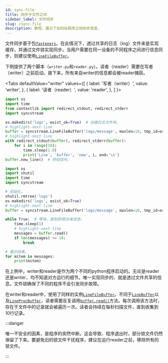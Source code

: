 ```yaml
---
id: sync-file
title: 同步于文件之间
sidebar_label: 文件同步
slug: /sync-file
description: 教程，展示了如何在程序之间同步信息。
---
```




文件同步基于包[`fasteners`<IconExternalLink/>][pypi-fasteners]。在此情况下，透过共享的日志（log）文件来是实现缓存，并通过文件锁实现同步。当用户需要在同一设备的不同程序之间进行信息同步，则建议使用[`LineFileBuffer`](../apis/file/LineFileBuffer.mdx)。

下例提供了两个脚本（`writer.py`和`reader.py`）。读者（reader）需要在写者（writer）之前启动。接下来，所有来自writer的信息都会被reader捕获。

<Tabs
  defaultValue="writer"
  values={[
    { label: '写者（writer）', value: 'writer', },
    { label: '读者（reader）', value: 'reader', },
  ]
}>

<TabItem value="writer">

```python showLineNumbers title="writer.py"
import os
import time
from contextlib import redirect_stdout, redirect_stderr
import syncstream

os.makedirs('logs', exist_ok=True)  # 创建日志文件夹。
# highlight-next-line
buffer = syncstream.LineFileBuffer('logs/message', maxlen=10, tmp_id=os.getpid())
# highlight-next-line
with redirect_stdout(buffer), redirect_stderr(buffer):
    for i in range(10):
        time.sleep(1.0)
        print('Line', 'buffer', 'new', i, end='\n')
buffer.new_line()  # 终结信号。
```

</TabItem>

<TabItem value="reader">

```python showLineNumbers title="reader.py"
import os
import shutil
import time
import syncstream

# 初始化。
shutil.rmtree('logs')
os.makedirs('logs', exist_ok=True)
# highlight-next-line
buffer = syncstream.LineFileBuffer('logs/message', maxlen=10, tmp_id=os.getpid())

while True:  # 等待，直到获得10条信息。
    time.sleep(1)
    # highlight-next-line
    messages = buffer.read()
    if len(messages) >= 10:
        break

# 展示结果。
for mitem in messages:
    print(mitem)
```

</TabItem>

</Tabs>

在上例中，writer和reader是作为两个不同的python程序启动的。无论是reader还是writer，均不知道对方运行的细节。唯一实现同步的、就是透过文件共享的信息。文件锁确保了不同的程序不会引发同步故障。

在writer和reader中，使用了同样的实例[`LineFileBuffer`](../apis/file/LineFileBuffer.mdx)。不同于[`LineBuffer`](../apis/mproc/LineBuffer.mdx)以及[`LineProcBuffer`](../apis/mproc/LineProcBuffer.mdx)，读者需要反复调用[`buffer.read()`](../apis/file/LineFileBuffer.mdx#-read)方法。每次调用该方法时，存在于文件中的记录就会被遍历一次。读者会持续在每秒扫描文件，直到收集到10行记录。

:::danger

唯一不安全的因素，是程序的突然中断。这会导致、程序退出时，部分锁文件仍然保留了下来。要避免旧的锁文件干扰程序，建议在运行reader之前，移除所有的锁文件。

:::

[pypi-fasteners]:https://pypi.org/project/fasteners "fasteners"
